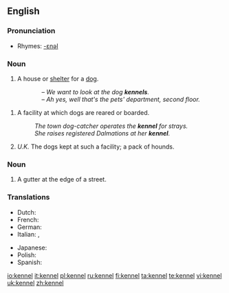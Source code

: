 ==English==

===Pronunciation===
*Rhymes: [[Rhymes:English:-ɛnəl|-ɛnəl]]

===Noun===
{{en-noun}}

# A house or [[shelter]] for a [[dog]].
::''&ndash; We want to look at the dog '''kennels'''.<br>&ndash; Ah yes, well that's the pets' department, second floor.''
# A facility at which dogs are reared or boarded.
#: ''The town dog-catcher operates the '''kennel''' for strays.''
#: ''She raises registered Dalmations at her '''kennel'''. ''
# ''U.K.'' The dogs kept at such a facility; a pack of hounds.

===Noun===
{{en-noun}}

# A gutter at the edge of a street.

===Translations===
{{rfc-level|Translations at L3+ (AutoFormat would have corrected level of Translations)}}
{{trans-top|shelter for a dog}}
* Dutch: {{t+|nl|kennel|m}}
* French: {{t+|fr|chenil|m}}
* German: {{t+|de|Hundehütte|m}}
* Italian: {{t+|it|canile|m}}, {{t+|it|cuccia|f}}
{{trans-mid}}
* Japanese: {{t+|ja|犬小屋|tr=inugoya|sc=Jpan}}
* Polish: {{t+|pl|buda|f}}
* Spanish: {{t+|es|perrera|f}}
{{trans-bottom}}

[[io:kennel]]
[[it:kennel]]
[[pl:kennel]]
[[ru:kennel]]
[[fi:kennel]]
[[ta:kennel]]
[[te:kennel]]
[[vi:kennel]]
[[uk:kennel]]
[[zh:kennel]]